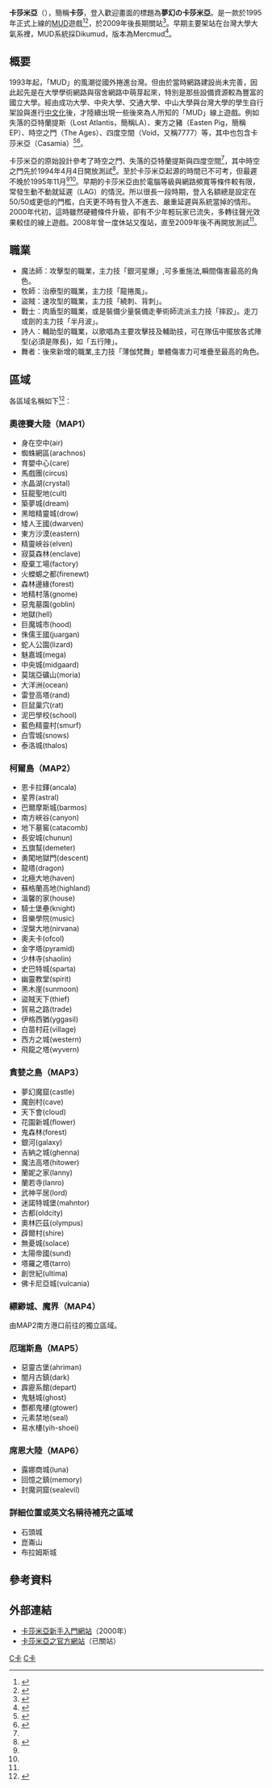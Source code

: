 {{Infobox VG
|title =卡莎米亞
|image = <!--需要登入歡迎畫面的擷圖，有保留者，請告知User Talk:Mihara57-->
|developer = kylin、polin、worlong、cocky、rita、meowmeow 
|publisher = 
|distributor = 
|designer = 
|engine = 
|released = 1995年<!--目前所能追溯的最早時間，若誰認識上面6位，請協助求證-->
|terminate = 
|genre = [[MUD|MUD]]、[[大型多人線上角色扮演遊戲|大型多人線上角色扮演遊戲]]
|modes = 多人網路遊戲
|platforms = DOS、Windows
|遊戲需求 = 
}}

'''卡莎米亞'''（{{lang-en|Casamia MUD}}），簡稱'''卡莎'''，登入歡迎畫面的標題為'''夢幻の卡莎米亞'''。是一款於1995年正式上線的[[MUD|MUD]]遊戲<ref name="天樞資訊網一">{{cite web |url=http://bbs2.nchu.edu.tw:8000/gemmore/mud&F0TASFLV&1 |title=【卷宗】MUD 站列表－目前的 MUD 站列表 |publisher=【天樞資訊網】精華區 |date=1995-11-25 |accessdate=2011-10-10 }}{{dead link|date=2017年11月 |bot=InternetArchiveBot |fix-attempted=yes }}</ref><ref name="天樞資訊網二">{{cite web |url=http://bbs2.nchu.edu.tw:8000/gem/mud&F0TASFP9 |title=【卷宗】各 Mud 的介紹－夢幻の卡莎米亞 |publisher=【天樞資訊網】精華區 |date=1995-12-20 |accessdate=2011-04-13 }}{{dead link|date=2017年11月 |bot=InternetArchiveBot |fix-attempted=yes }}</ref>，於2009年後長期關站<ref name="卡莎米亞BBS">{{cite web |url=telnet://bbs.as.ntu.edu.tw |title=分組討論區 - 卡莎泥巴圈 - 夢幻の卡莎米亞 |publisher=台大大氣卡莎米亞BBS |date=2009 |accessdate=2011-04-13}}</ref>。早期主要架站在台灣大學大氣系裡，MUD系統採Dikumud，版本為Mercmud<ref>{{cite web |url=http://www.csie.ntu.edu.tw/~ntucs82/PEOPLE/b2506055/mudlist.html |title=MUD列表與種類、版本 |publisher=www.csie.ntu.edu.tw |accessdate=2011-04-13 |archive-date=2018-12-11 |archive-url=https://web.archive.org/web/20181211040958/https://www.csie.ntu.edu.tw/~ntucs82/PEOPLE/b2506055/mudlist.html |dead-url=no }}</ref>。

== 概要 ==
1993年起，「MUD」的風潮從國外捲進台灣。但由於當時網路建設尚未完善，因此起先是在大學學術網路與宿舍網路中萌芽起來，特別是那些設備資源較為豐富的國立大學。經由成功大學、中央大學、交通大學、中山大學與台灣大學的學生自行架設與進行[[中文化|中文化]]後，才陸續出現一些後來為人所知的「MUD」線上遊戲。例如失落的亞特蘭提斯（Lost Atlantis，簡稱LA）、東方之豬（Easten Pig，簡稱EP）、時空之門（The Ages）、四度空間（Void，又稱7777）等，其中也包含卡莎米亞（Casamia）<ref>{{cite book |editor=王輝龍 |title=踏入電腦的時空之門 : MUD |publisher=第三波 |date=1995-12-01 |ISBN=9572303856}}</ref><ref>{{cite news |author=傅鏡暉(電腦玩家雜誌社主編) |title=INTERNET新戰場 MUD200人打成一團 |work=聯合報 |date=1995-09-02 |page=41版}}</ref>。

卡莎米亞的原始設計參考了時空之門、失落的亞特蘭提斯與四度空間<ref name="卡莎米亞BBS" />，其中時空之門先於1994年4月4日開放測試<ref>{{cite web |url=http://ages.twdata.com/ |title=關於時空之門(4444) |publisher=通往魔幻的時空之門 |accessdate=2011-04-13 |deadurl=yes |archiveurl=https://web.archive.org/web/20111020015513/http://ages.twdata.com/ |archivedate=2011-10-20 |df= }}</ref>。至於卡莎米亞起源的時間已不可考，但最遲不晚於1995年11月<ref name="天樞資訊網一" /><ref name="天樞資訊網二" />。早期的卡莎米亞由於電腦等級與網路頻寬等條件較有限，常發生動不動就延遲（LAG）的情況。所以很長一段時期，登入名額總是設定在50/50或更低的門檻，白天更不時有登入不進去、嚴重延遲與系統當掉的情形。2000年代初，這時雖然硬體條件升級，卻有不少年輕玩家已流失，多轉往聲光效果較佳的線上遊戲。2008年曾一度休站又復站，直至2009年後不再開放測試<ref name="卡莎米亞BBS" />。

== 職業 ==
* 魔法師：攻擊型的職業，主力技「銀河星爆」,可多重施法,瞬間傷害最高的角色。
* 牧師：治療型的職業，主力技「龍捲風」。
* 盜賊：速攻型的職業，主力技「繞刺、背刺」。
* 戰士：肉盾型的職業，或是裝備少量裝備走拳術師流派主力技「摔跤」。走刀或劍的主力技「半月波」。
* 詩人：輔助型的職業，以歌唱為主要攻擊技及輔助技，可在隊伍中擺放各式陣型(必須是隊長)，如「五行陣」。
* 舞者：後來新增的職業,主力技「薄伽梵舞」單體傷害力可堆疊至最高的角色。

== 區域 ==
各區域名稱如下<ref>{{cite web |url=telnet://bbs.as.ntu.edu.tw |title=分組討論區 - 卡莎泥巴圈 - 愛之城 - 精華區 - 地圖精華 |publisher=台大大氣卡莎米亞BBS |date=2010-04-19 |accessdate=2011-04-13}}</ref>：
===奧德賽大陸（MAP1）===
*身在空中(air)
*蜘蛛網區(arachnos)
*育嬰中心(care)
*馬戲團(circus)
*水晶湖(crystal)
*狂龍聖地(cult)
*築夢城(dream)
*黑暗精靈城(drow)
*矮人王國(dwarven)
*東方沙漠(eastern)
*精靈峽谷(elven)
*寂莫森林(enclave)
*廢棄工場(factory)
*火蠑螈之都(firenewt)
*森林邊緣(forest)
*地精村落(gnome)
*惡鬼墓園(goblin)
*地獄(hell)
*巨魔城市(hood)
*侏儒王國(juargan)
*蛇人公園(lizard)
*魅嘉城(mega)
*中央城(midgaard)
*莫瑞亞礦山(moria)
*大洋洲(ocean)
*雷登高塔(rand)
*巨鼠巢穴(rat)
*泥巴學校(school)
*藍色精靈村(smurf)
*白雪城(snows)
*泰洛城(thalos)
===柯爾島（MAP2）===
*恩卡拉鐸(ancala)
*星界(astral)
*巴爾摩斯城(barmos)
*南方峽谷(canyon)
*地下墓窖(catacomb)
*長安城(chunun)
*五旗幫(demeter)
*勇闖地獄門(descent)
*龍塔(dragon)
*北極大地(haven)
*蘇格蘭高地(highland)
*溫馨的家(house)
*騎士堡壘(knight)
*音樂學院(music)
*涅槃大地(nirvana)
*奧夫卡(ofcol)
*金字塔(pyramid)
*少林寺(shaolin)
*史巴特城(sparta)
*幽靈教堂(spirit)
*黑木崖(sunmoon)
*盜賊天下(thief)
*貿易之路(trade)
*伊格西猶(yggasil)
*白苗村莊(village)
*西方之城(western)
*飛龍之塔(wyvern)
===貪婪之島（MAP3）===
*夢幻魔窟(castle)
*魔劍村(cave)
*天下會(cloud)
*花園新城(flower)
*鬼森林(forest)
*銀河(galaxy)
*吉納之城(ghenna)
*魔法高塔(hitower)
*蘭妮之家(lanny)
*蘭若寺(lanro)
*武神平居(lord)
*迷諾特城堡(mahntor)
*古都(oldcity)
*奧林匹茲(olympus)
*薜爾村(shire)
*無憂城(solace)
*太陽帝國(sund)
*塔羅之塔(tarro)
*創世紀(ultima)
*佛卡尼亞城(vulcania)

===縹緲城、魔界（MAP4）===
由MAP2南方港口前往的獨立區域。
===厄瑞斯島（MAP5）===
*惡靈古堡(ahriman)
*闇月古鎮(dark)
*霹靂系館(depart)
*鬼魅城(ghost)
*酆都鬼樓(gtower)
*元素禁地(seal)
*易水樓(yih-shoei)
===席恩大陸（MAP6）===
*露娜商城(luna)
*回憶之鎮(memory)
*封魔洞窟(sealevil)
===詳細位置或英文名稱待補充之區域===
*石頭城
*崑崙山
*布拉姆斯城

== 參考資料 ==
{{reflist|2}}

== 外部連結 ==
*[https://web.archive.org/web/20160304111452/http://l8490032.myweb.hinet.net/casa/newhand.htm 卡莎米亞新手入門網站]（2000年）
*[https://web.archive.org/web/20040215235741/http://home.kimo.com.tw/casamiamud/ 卡莎米亞之官方網站]（已關站）

[[Category:MUD|C卡]]
[[Category:1995年电子游戏|C卡]]